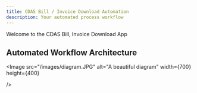 ```yaml
---
title: CDAS Bill / Invoice Download Automation
description: Your automated process workflow
---
```


Welcome to the CDAS Bill, Invoice Download App

## Automated Workflow Architecture


<Image
  src="/images/diagram.JPG"
  alt="A beautiful diagram"
  width={700}
  height={400}
 
/>


<Cards>
	<Card title="Read summary" href="https://pending-payment-documentation-briefing.vercel.app/"/>
	<Card title="Video about this App" href="https://youtu.be/qxFhSLAmvzw"/>
</Cards>
